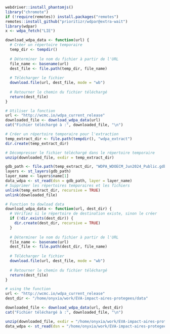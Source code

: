 ```r
webdriver::install_phantomjs()
library("chromote")
if (!require(remotes)) install.packages("remotes")
remotes::install_github("prioritizr/wdpar@extra-wait")
library(wdpar)
x <- wdpa_fetch("LIE")
```

```r
download_wdpa_data <- function(url) {
  # Créer un répertoire temporaire
  temp_dir <- tempdir()
  
  # Déterminer le nom du fichier à partir de l'URL
  file_name <- basename(url)
  dest_file <- file.path(temp_dir, file_name)
  
  # Télécharger le fichier
  download.file(url, dest_file, mode = "wb")
  
  # Retourner le chemin du fichier téléchargé
  return(dest_file)
}

# Utiliser la fonction
url <- "http://wcmc.io/wdpa_current_release"
downloaded_file <- download_wdpa_data(url)
cat("Fichier téléchargé à :", downloaded_file, "\n")

# Créer un répertoire temporaire pour l'extraction
temp_extract_dir <- file.path(tempdir(), "wdpa_extract")
dir.create(temp_extract_dir)

# Décompresser le fichier téléchargé dans le répertoire temporaire
unzip(downloaded_file, exdir = temp_extract_dir)

gdb_path <- file.path(temp_extract_dir, "WDPA_WDOECM_Jun2024_Public.gdb")
layers <- st_layers(gdb_path)
layer_name <- layers$name[1]
data_wdpa <- st_read(dsn = gdb_path, layer = layer_name)
# Supprimer les répertoires temporaires et les fichiers
unlink(temp_extract_dir, recursive = TRUE)
unlink(downloaded_file)
```

```r
# Function to dowload data
download_wdpa_data <- function(url, dest_dir) {
  # Vérifiez si le répertoire de destination existe, sinon le créer
  if (!dir.exists(dest_dir)) {
    dir.create(dest_dir, recursive = TRUE)
  }
  
  # Déterminer le nom du fichier à partir de l'URL
  file_name <- basename(url)
  dest_file <- file.path(dest_dir, file_name)
  
  # Télécharger le fichier
  download.file(url, dest_file, mode = "wb")
  
  # Retourner le chemin du fichier téléchargé
  return(dest_file)
}

# using the function 
url <- "http://wcmc.io/wdpa_current_release"
dest_dir <- "/home/onyxia/work/EVA-impact-aires-protegees/data" 

downloaded_file <- download_wdpa_data(url, dest_dir)
cat("Fichier téléchargé à :", downloaded_file, "\n")

unzip(downloaded_file, exdir = "/home/onyxia/work/EVA-impact-aires-protegees/data/")
data_wdpa <- st_read(dsn = "/home/onyxia/work/EVA-impact-aires-protegees/data/WDPA_WDOECM_Jun2024_Public.gdb")

```

